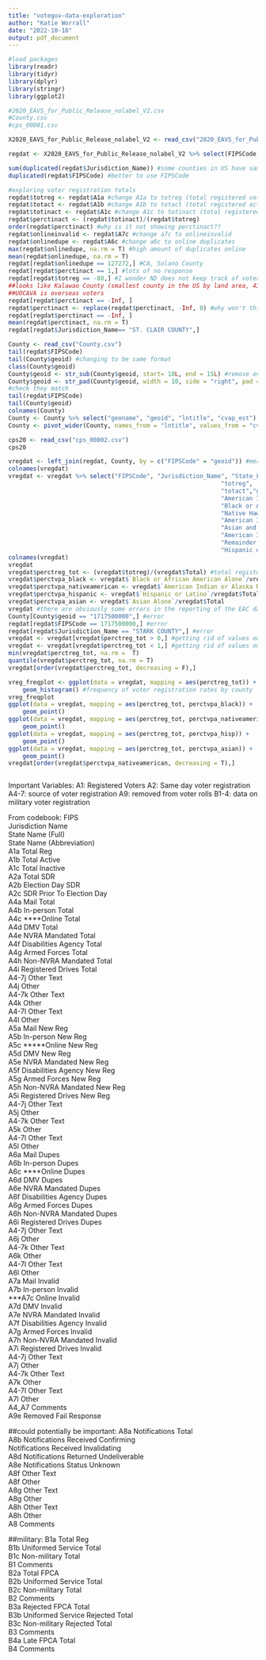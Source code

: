 ```yaml
---
title: "votegov-data-exploration"
author: "Katie Worrall"
date: "2022-10-18"
output: pdf_document
---
```



```r
#load packages
library(readr)
library(tidyr)
library(dplyr)
library(stringr)
library(ggplot2)
```


```r
#2020_EAVS_for_Public_Release_nolabel_V2.csv
#County.csv
#cps_00001.csv
```


```r
X2020_EAVS_for_Public_Release_nolabel_V2 <- read_csv("2020_EAVS_for_Public_Release_nolabel_V2.csv") #load dataset from EAC website https://www.eac.gov/research-and-data/datasets-codebooks-and-surveys)

regdat <- X2020_EAVS_for_Public_Release_nolabel_V2 %>% select(FIPSCode:B4Comments) #subset variable of interest. From first variable, FIPSCode to B4comments.

sum(duplicated(regdat$Jurisdiction_Name)) #some counties in US have same name in different states
duplicated(regdat$FIPSCode) #better to use FIPSCode

#exploring voter registration totals
regdat$totreg <- regdat$A1a #change A1a to totreg (total registered voters)
regdat$totact <- regdat$A1b #change A1b to totact (total registered active voters)
regdat$totinact <- regdat$A1c #change A1c to totinact (total registered inactive voters)
regdat$perctinact <- (regdat$totinact)/(regdat$totreg)
order(regdat$perctinact) #why is it not showing perctinact??
regdat$onlineinvalid <- regdat$A7c #change a7c to onlineinvalid 
regdat$onlinedupe <- regdat$A6c #change a6c to online duplicates
max(regdat$onlinedupe, na.rm = T) #high amount of duplicates online 
mean(regdat$onlinedupe, na.rm = T)
regdat[regdat$onlinedupe == 127272,] #CA, Solano County
regdat[regdat$perctinact == 1,] #lots of no response
regdat[regdat$totreg == -88,] #I wonder ND does not keep track of voter reg because people don't really need to register? 
##looks like Kalawao County (smallest county in the US by land area, 436 pop)
##UOCAVA is overseas voters 
regdat[regdat$perctinact == -Inf, ] 
regdat$perctinact <- replace(regdat$perctinact, -Inf, 0) #why won't this work?
regdat[regdat$perctinact == -Inf, ] 
mean(regdat$perctinact, na.rm = T)
regdat[regdat$Jurisdiction_Name== "ST. CLAIR COUNTY",]
```

```r
County <- read_csv("County.csv")
tail(regdat$FIPSCode)
tail(County$geoid) #changing to be same format
class(County$geoid)
County$geoid <- str_sub(County$geoid, start= 10L, end = 15L) #remove everything before S
County$geoid <- str_pad(County$geoid, width = 10, side = "right", pad = "0") #add five 0
#check they match
tail(regdat$FIPSCode)
tail(County$geoid)
colnames(County)
County <- County %>% select("geoname", "geoid", "lntitle", "cvap_est")
County <- pivot_wider(County, names_from = "lntitle", values_from = "cvap_est")
```

```r
cps20 <- read_csv("cps_00002.csv")
cps20
```


```r
vregdat <- left_join(regdat, County, by = c("FIPSCode" = "geoid")) #merge datasets
colnames(vregdat)
vregdat <- vregdat %>% select("FIPSCode", "Jurisdiction_Name", "State_Full", "State_Abbr",
															"totreg",
															"totact","geoname", "Total","Not Hispanic or Latino",
															"American Indian or Alaska Native Alone","Asian Alone",
															"Black or African American Alone",
															"Native Hawaiian or Other Pacific Islander Alone","White Alone",
															"American Indian or Alaska Native and White",
															"Asian and White","Black or African American and White",
															"American Indian or Alaska Native and Black or African American",
															"Remainder of Two or More Race Responses",
															"Hispanic or Latino") #subset
colnames(vregdat)
vregdat
vregdat$perctreg_tot <- (vregdat$totreg)/(vregdat$Total) #total registered
vregdat$perctvpa_black <- vregdat$`Black or African American Alone`/vregdat$Total
vregdat$perctvpa_nativeamerican <- vregdat$`American Indian or Alaska Native Alone`/vregdat$Total
vregdat$perctvpa_hispanic <- vregdat$`Hispanic or Latino`/vregdat$Total
vregdat$perctvpa_asian <- vregdat$`Asian Alone`/vregdat$Total
vregdat #there are obviously some errors in the reporting of the EAC dataset
County[County$geoid == "1717500000",] #error
regdat[regdat$FIPSCode == 1717500000,] #error
regdat[regdat$Jurisdiction_Name == "STARK COUNTY",] #error
vregdat <- vregdat[vregdat$perctreg_tot > 0,] #getting rid of values outside 0-100
vregdat <- vregdat[vregdat$perctreg_tot < 1,] #getting rid of values outside 0-100
min(vregdat$perctreg_tot, na.rm =  T)
quantile(vregdat$perctreg_tot, na.rm = T)
vregdat[order(vregdat$perctreg_tot, decreasing = F),]
```


```r
vreg_freqplot <- ggplot(data = vregdat, mapping = aes(perctreg_tot)) +
	geom_histogram() #frequency of voter registration rates by county
vreg_freqplot
ggplot(data = vregdat, mapping = aes(perctreg_tot, perctvpa_black)) +
	geom_point()
ggplot(data = vregdat, mapping = aes(perctreg_tot, perctvpa_nativeamerican)) +
	geom_point()
ggplot(data = vregdat, mapping = aes(perctreg_tot, perctvpa_hisp)) +
	geom_point()
ggplot(data = vregdat, mapping = aes(perctreg_tot, perctvpa_asian)) +
	geom_point()
vregdat[order(vregdat$perctvpa_nativeamerican, decreasing = T),]

```


```r

```



Important Variables:
A1: Registered Voters
A2: Same day voter registration
A4-7: source of voter registration
A9: removed from voter rolls
B1-4: data on military voter registration

From codebook:
FIPS        
Jurisdiction Name       
State Name (Full)      
State Name (Abbreviation)      
A1a Total Reg      
A1b Total Active      
A1c Total Inactive      
A2a Total SDR      
A2b Election Day SDR     
A2c SDR Prior To Election Day   
A4a Mail Total      
A4b In-person Total      
A4c ****Online Total      
A4d DMV Total      
A4e NVRA Mandated Total     
A4f Disabilities Agency Total     
A4g Armed Forces Total     
A4h Non-NVRA Mandated Total     
A4i Registered Drives Total     
A4-7j Other Text      
A4j Other       
A4-7k Other Text      
A4k Other       
A4-7l Other Text      
A4l Other       
A5a Mail New Reg     
A5b In-person New Reg     
A5c *****Online New Reg     
A5d DMV New Reg     
A5e NVRA Mandated New Reg    
A5f Disabilities Agency New Reg    
A5g Armed Forces New Reg    
A5h Non-NVRA Mandated New Reg    
A5i Registered Drives New Reg    
A4-7j Other Text      
A5j Other       
A4-7k Other Text      
A5k Other       
A4-7l Other Text      
A5l Other       
A6a Mail Dupes      
A6b In-person Dupes      
A6c ****Online Dupes      
A6d DMV Dupes      
A6e NVRA Mandated Dupes     
A6f Disabilities Agency Dupes     
A6g Armed Forces Dupes     
A6h Non-NVRA Mandated Dupes     
A6i Registered Drives Dupes     
A4-7j Other Text      
A6j Other       
A4-7k Other Text      
A6k Other       
A4-7l Other Text      
A6l Other       
A7a Mail Invalid      
A7b In-person Invalid      
***A7c Online Invalid      
A7d DMV Invalid      
A7e NVRA Mandated Invalid     
A7f Disabilities Agency Invalid     
A7g Armed Forces Invalid     
A7h Non-NVRA Mandated Invalid     
A7i Registered Drives Invalid     
A4-7j Other Text      
A7j Other       
A4-7k Other Text      
A7k Other       
A4-7l Other Text      
A7l Other       
A4_A7 Comments       
A9e Removed Fail Response   

##could potentially be important:
A8a Notifications Total      
A8b Notifications Received Confirming     
Notifications Received Invalidating      
A8d Notifications Returned Undeliverable     
A8e Notifications Status Unknown     
A8f Other Text      
A8f Other       
A8g Other Text      
A8g Other       
A8h Other Text      
A8h Other       
A8 Comments       

##military:
B1a Total Reg      
B1b Uniformed Service Total     
B1c Non-military Total      
B1 Comments       
B2a Total FPCA      
B2b Uniformed Service Total     
B2c Non-military Total      
B2 Comments       
B3a Rejected FPCA Total     
B3b Uniformed Service Rejected Total    
B3c Non-military Rejected Total     
B3 Comments       
B4a Late FPCA Total     
B4 Comments  
